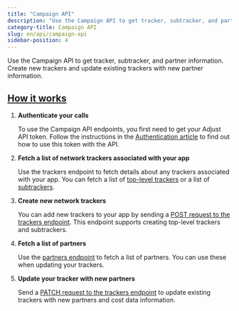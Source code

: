 ```yaml
---
title: "Campaign API"
description: "Use the Campaign API to get tracker, subtracker, and partner information."
category-title: Campaign API
slug: en/api/campaign-api
sidebar-position: 4
---
```


Use the Campaign API to get tracker, subtracker, and partner information. Create new trackers and update existing trackers with new partner information.

## [How it works](how-it-works)

1. **Authenticate your calls**

   To use the Campaign API endpoints, you first need to get your Adjust API token. Follow the instructions in the [Authentication article](/en/api/campaign-api/authentication) to find out how to use this token with the API.

2. **Fetch a list of network trackers associated with your app**

   Use the trackers endpoint to fetch details about any trackers associated with your app. You can fetch a list of [top-level trackers](/en/api/campaign-api/get-trackers) or a list of [subtrackers](/en/api/campaign-api/get-subtrackers).

3. **Create new network trackers**

   You can add new trackers to your app by sending a [POST request to the trackers endpoint](/en/api/campaign-api/create-tracker). This endpoint supports creating top-level trackers and subtrackers.

4. **Fetch a list of partners**

   Use the [partners endpoint](/en/api/campaign-api/get-partners) to fetch a list of partners. You can use these when updating your trackers.

5. **Update your tracker with new partners**

   Send a [PATCH request to the trackers endpoint](/en/api/campaign-api/update-tracker) to update existing trackers with new partners and cost data information.
